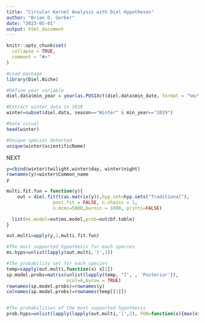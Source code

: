```yaml
---
title: "Circular Kernel Analysis with Diel Hypotheses"
author: "Brian D. Gerber"
date: "2023-05-01"
output: html_document
---
```


```r
knitr::opts_chunk$set(
  collapse = TRUE,
  comment = "#>"
)
```

```r
#Load package
library(Diel.Niche)

#Define year variable
diel.data$min_year = year(as.POSIXct(diel.data$min_date, format = "%m/%d/%Y"))

#Extract winter data in 2019
winter=subset(diel.data, season=="Winter" & min_year=="2019")

#Data visual
head(winter)

#Unique species detected
unique(winter$scientificName)

```

NEXT


```r
y=cbind(winter$twilight,winter$day, winter$night)
rownames(y)=winter$Common_name
y
```

```r

multi.fit.fun = function(y){
    out = diel.fit(t(as.matrix(y)),hyp.set=hyp.sets("Traditional"),
                 post.fit = FALSE, n.chains = 1,
                 n.mcmc=5000,burnin = 1000, prints=FALSE)

  list(ms.model=out$ms.model,prob=out$bf.table)
}

out.multi=apply(y,1,multi.fit.fun)

#The most supported hypothesis for each species
ms.hyps=unlist(lapply(out.multi,'[',1))

#The probability set for each species
temp=sapply(out.multi,function(x) x[2])
sp.model.probs=matrix(unlist(lapply(temp, "[", , 'Posterior')),
                      ncol=4,byrow = TRUE)
rownames(sp.model.probs)=rownames(y)
colnames(sp.model.probs)=rownames(temp[[1]])


#The probabilities of the most supported hypothesis
prob.hyps=unlist(lapply(lapply(out.multi,'[',2), FUN=function(x){max(x$prob[,2])}))

```
